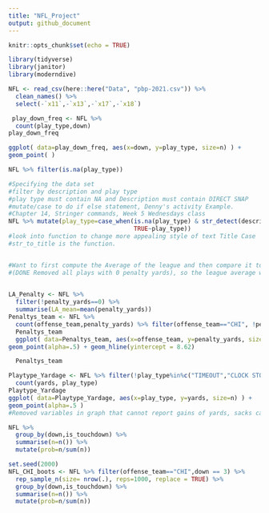 ```yaml
---
title: "NFL_Project"
output: github_document
---
```


```r
knitr::opts_chunk$set(echo = TRUE)
```


```r
library(tidyverse)
library(janitor)
library(moderndive)
```


```r
NFL <- read_csv(here::here("Data", "pbp-2021.csv")) %>% 
  clean_names() %>%
  select(-`x11`,-`x13`,-`x17`,-`x18`)


```



```r
 play_down_freq <- NFL %>% 
  count(play_type,down)
play_down_freq
```
```r

ggplot( data=play_down_freq, aes(x=down, y=play_type, size=n) ) +
geom_point( )

NFL %>% filter(is.na(play_type))
```

```r
#Specifying the data set
#filter by description and play type
#play type must contain NA and Description must contain DIRECT SNAP
#mutate/case to do if else statement, Denny's activity Example.
#Chapter 14, Stringer commands, Week 5 Wednesdays class
NFL %>% mutate(play_type=case_when(is.na(play_type) & str_detect(description,"DIRECT SNAP")~ "Wildcat",
                                   TRUE~play_type))
#look into function to change more appealing style of text Title Case
#str_to_title is the function.



```







```r
#Want to first compute the Average of the league and then compare it to the Chicago Bears.
#(DONE Removed all plays with 0 penalty yards), so the league average was computed and then we filter it to only include the Chicago Bears

  
LA_Penalty <- NFL %>% 
  filter(!penalty_yards==0) %>% 
  summarise(LA_mean=mean(penalty_yards))
Penaltys_team <- NFL %>% 
  count(offense_team,penalty_yards) %>% filter(offense_team=="CHI", !penalty_yards==0)
  Penaltys_team
  ggplot( data=Penaltys_team, aes(x=offense_team, y=penalty_yards, size=n) ) +
geom_point(alpha=.5) + geom_hline(yintercept = 8.62)

  Penaltys_team

```

```r
Playtype_Yardage <- NFL %>% filter(!play_type%in%c("TIMEOUT","CLOCK STOP", "EXCEPTION", "PENALTY","KICK OFF","EXTRA POINT", "QB KNEEL", "NO PLAY", "FIELD GOAL","PUNT","TWO-POINT CONVERSION",NA,"FUMBLES")) %>%  
  count(yards, play_type)
Playtype_Yardage
ggplot( data=Playtype_Yardage, aes(x=play_type, y=yards, size=n) ) +
geom_point(alpha=.5 )
#Removed variables in graph that cannot report gains of yards, sacks can only result in negative yards, otherwise it is considered a scramble. The rest of chart is showing the frequency of plays and what amount of yards they result in.
```
```r
NFL %>% 
  group_by(down,is_touchdown) %>% 
  summarise(n=n()) %>% 
  mutate(prob=n/sum(n))
```


``` r
set.seed(2000)
NFL_CHI_boots <- NFL %>% filter(offense_team=="CHI",down == 3) %>% 
  rep_sample_n(size= nrow(.), reps=1000, replace = TRUE) %>% 
  group_by(down,is_touchdown) %>% 
  summarise(n=n()) %>% 
  mutate(prob=n/sum(n))




  

```






















